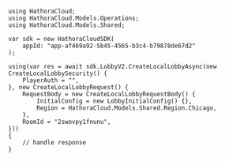 ```unity CreateLocalLobby.
using HathoraCloud;
using HathoraCloud.Models.Operations;
using HathoraCloud.Models.Shared;

var sdk = new HathoraCloudSDK(
    appId: "app-af469a92-5b45-4565-b3c4-b79878de67d2"
);

using(var res = await sdk.LobbyV2.CreateLocalLobbyAsync(new CreateLocalLobbySecurity() {
    PlayerAuth = "",
}, new CreateLocalLobbyRequest() {
    RequestBody = new CreateLocalLobbyRequestBody() {
        InitialConfig = new LobbyInitialConfig() {},
        Region = HathoraCloud.Models.Shared.Region.Chicago,
    },
    RoomId = "2swovpy1fnunu",
}))
{
    // handle response
}
```
